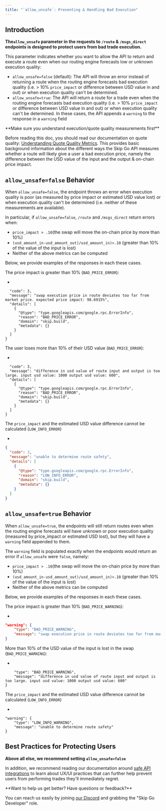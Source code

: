 ```yaml
---
title: "`allow_unsafe`: Preventing & Handling Bad Execution"
---
```


## Introduction

**The`allow_unsafe` parameter in the requests to `/route` & `/msgs_direct` endpoints is designed to protect users from bad trade execution.** 

This parameter indicates whether you want to allow the API to return and execute a route even when our routing engine forecasts low or unknown execution quality: 

* `allow_unsafe=false` (default): The API will throw an error instead of returning a route when the routing engine forecasts bad execution quality (i.e. > 10% `price_impact` or difference between USD value in and out) or when execution quality can't be determined.
* `allow_unsafe=true`: The API will return a route for a trade even when the routing engine forecasts bad execution quality (i.e. > 10% `price_impact` or difference between USD value in and out) or when execution quality can't be determined. In these cases, the API appends a `warning` to the response in a `warning` field


 <Info>
 **Make sure you understand execution/quote quality measurements first**
 
 Before reading this doc, you should read our documentation on quote quality: [ Understanding Quote Quality Metrics](/understanding-quote-quality-metrics). This provides basic background information about the different ways the Skip Go API measures whether a route will likely give a user a bad execution price, namely the difference between the USD value of the input and the output & on-chain price impact.
</Info>

## `allow_unsafe=false` Behavior

When `allow_unsafe=false`, the endpoint throws an error when execution quality is poor (as measured by price impact or estimated USD value lost) or when execution quality can't be determined (i.e. neither of these measurements are available). 

In particular, if `allow_unsafe=false`, `/route` and `/msgs_direct` return errors when:

* `price_impact > .10`(the swap will move the on-chain price by more than 10%)
* `(usd_amount_in-usd_amount_out)/usd_amount_in)>.10` (greater than 10% of the value of the input is lost)
* Neither of the above metrics can be computed

Below, we provide examples of the responses in each these cases. 

The price impact is greater than 10% (`BAD_PRICE_ERROR`):

* 
```{  
  "code": 3,  
  "message": "swap execution price in route deviates too far from market price. expected price impact: 98.6915%",  
  "details": [  
    {  
      "@type": "type.googleapis.com/google.rpc.ErrorInfo",  
      "reason": "BAD_PRICE_ERROR",  
      "domain": "skip.build",  
      "metadata": {}  
    }  
  ]  
}  
```

The user loses more than 10% of their USD value (`BAD_PRICE_ERROR`):

* 
```{  
  "code": 3,  
  "message": "difference in usd value of route input and output is too large. input usd value: 1000 output usd value: 600",  
  "details": [  
    {  
      "@type": "type.googleapis.com/google.rpc.ErrorInfo",  
      "reason": "BAD_PRICE_ERROR",  
      "domain": "skip.build",  
      "metadata": {}  
    }  
  ]  
}  
```

The `price_impact` and the estimated USD value difference cannot be calculated (`LOW_INFO_ERROR`)

*   
```JSON JSON
{  
  "code": 3,  
  "message": "unable to determine route safety",  
  "details": [  
    {  
      "@type": "type.googleapis.com/google.rpc.ErrorInfo",  
      "reason": "LOW_INFO_ERROR",  
      "domain": "skip.build",  
      "metadata": {}  
    }  
  ]  
}  
```

## `allow_unsafe=true` Behavior

When `allow_unsafe=true`, the endpoints will still return routes even when the routing engine forecasts will have unknown or poor execution quality (measured by price\_impact or estimated USD lost), but they will have a `warning` field appended to them. 

The `warning` field is populated exactly when the endpoints would return an error if `allow_unsafe` were `false`, namely: 

* `price_impact > .10`(the swap will move the on-chain price by more than 10%)
* `(usd_amount_in-usd_amount_out)/usd_amount_in)>.10` (greater than 10% of the value of the input is lost)
* Neither of the above metrics can be computed

Below, we provide examples of the responses in each these cases. 

The price impact is greater than 10% (`BAD_PRICE_WARNING`):

*   
```JSON JSON
"warning": {  
    "type": "BAD_PRICE_WARNING",  
    "message": "swap execution price in route deviates too far from market price. expected price impact: 98.6826%"  
}  
```

More than 10% of the USD value of the input is lost in the swap (`BAD_PRICE_WARNING`): 

* 
```"warning": {  
    "type": "BAD_PRICE_WARNING",  
    "message": "difference in usd value of route input and output is too large. input usd value: 1000 output usd value: 600"  
}  
```

The `price_impact` and the estimated USD value difference cannot be calculated (`LOW_INFO_ERROR`)

* 
```
"warning": {  
    "type": "LOW_INFO_WARNING",  
    "message": "unable to determine route safety"  
}  
```

## Best Practices for Protecting Users

**Above all else, we recommend setting `allow_unsafe=false`**

In addition, we recommend reading our documentation around [safe API integrations](/safe-swapping-how-to-protect-users-from-harming-themselves) to learn about UX/UI practices that can further help prevent users from performing trades they'll immediately regret.

 <Check>
 **Want to help us get better? Have questions or feedback?**
 
 You can reach us easily by joining [our Discord](https://skip.build/discord) and grabbing the "Skip Go Developer" role.
 </Check>
